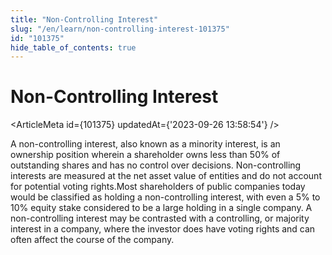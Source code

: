 ```yaml
---
title: "Non-Controlling Interest"
slug: "/en/learn/non-controlling-interest-101375"
id: "101375"
hide_table_of_contents: true
---
```



# Non-Controlling Interest

<ArticleMeta id={101375} updatedAt={'2023-09-26 13:58:54'} />
<div className='border-solid border-b border-t-0 my-4 border-[var(--ifm-color-gray-300)]' />

A non-controlling interest, also known as a minority interest, is an ownership position wherein a shareholder owns less than 50% of outstanding shares and has no control over decisions. Non-controlling interests are measured at the net asset value of entities and do not account for potential voting rights.Most shareholders of public companies today would be classified as holding a non-controlling interest, with even a 5% to 10% equity stake considered to be a large holding in a single company. A non-controlling interest may be contrasted with a controlling, or majority interest in a company, where the investor does have voting rights and can often affect the course of the company.
